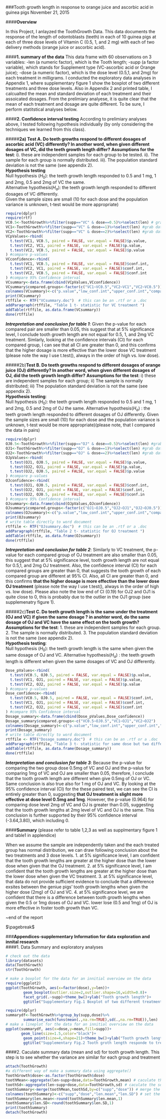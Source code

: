 ###Tooth growth length in response to orange juice and ascorbic acid in guinea pigs
November 21, 2015

####**Overview**

In this Project, I anlayzed the ToothGrowth Data. This data documents the response of the length of odontoblasts (teeth) in each of 10 guinea pigs at each of three dose levels of Vitamin C (0.5, 1, and 2 mg) with each of two delivery methods (orange juice or ascorbic acid). 

####**1. summary of the data**
This data frame with 60 observations on 3 variables:
-len (a numeric factor), which is the Tooth length; 
-supp (a factor variable), which stands for Supplement type (VC-ascorbic acid or Orange juice); 
-dose (a numeric factor), which is the dose level (0.5,1, and 2mg) for each treatment in milligrams. 
I conducted the exploratory data analyses in Appendix 1, where supplementary figure 1 show the boxplot of two different treatments and three dose levels. Also in Appendix 2 and printed table, I calcualted the mean and standard deviation of each treatment and their assoicated dosages. From the prelimiary analyese, it is quite clear that the mean of each treatment and dosage are quite different. To be sure, I perform statitstical analyses below.

####**2. Confidence interval testing**
According to prelimiary analyses above, I tested following hypothesis individually (by only considering the techniques we learned from this class).

#####**2a) Test A. Do teeth growths respond to different dosages of ascorbic acid (VC) differently? In another word, when given different dosages of VC, did the teeth growth length differ?**
**Assumptions for the test**: i). these are independent samples for each group to be tested. ii). The sample for each group is normally distributed. iii). The population standard deviation is not the same (see appendix 2).    
**Hypothesis testing**    
Null hypothesis ($H_0$): the teeth growth length responded to 0.5 and 1 mg, 1 and 2mg, 0.5 and 2mg of VC the same.  
Alternative hypothesis($H_a$): the teeth growth length responded to different dosages of VC differently.  
Given the sample sizes are small (10 for each dose and the population variance is unknown, t-test would be more appropriate)  
```r
require(dplyr)
require(rtf)
VC0.5<-ToothGrowth%>%filter(supp=="VC" & dose==0.5)%>%select(len) # grab data for VC dose0.5
VC1<-ToothGrowth%>%filter(supp=="VC" & dose==1)%>%select(len) #grab data for VC dose 1
VC2<-ToothGrowth%>%filter(supp=="VC" & dose==2)%>%select(len) #grab data for VC dose 2
VCpValues<-rbind(
  t.test(VC1, VC0.5, paired = FALSE, var.equal = FALSE)$p.value,
  t.test(VC2, VC1, paired = FALSE, var.equal = FALSE)$p.value,
  t.test(VC2, VC0.5, paired = FALSE, var.equal = FALSE)$p.value
) #compare p-values
VCconfidence<-rbind(
  t.test(VC1, VC0.5, paired = FALSE, var.equal = FALSE)$conf.int,
  t.test(VC2, VC1, paired = FALSE, var.equal = FALSE)$conf.int,
  t.test(VC2, VC0.5, paired = FALSE, var.equal = FALSE)$conf.int
) #compare 95% Confidence interval
VCsummary<-data.frame(cbind(VCpValues,VCconfidence))
VCsummary$compared.groups<-factor(c("VC1~VC0.5","VC2~VC1","VC2~VC0.5"))
colnames(VCsummary)<-c("p.value","low_conf.int","upper_conf.int","compared.groups")
print(VCsummary)
rtffile <- RTF("VCsummary.doc")  # this can be an .rtf or a .doc
addParagraph(rtffile, "Table 1 t- statistic for VC treatment ")
addTable(rtffile, as.data.frame(VCsummary))
done(rtffile)
```
**_Intrepretation and conclusion for table 1_**: Given the p-value for each compared pair are smaller than 0.05, this suggest that at 5% significance level, I conclude tooth growth length are not equal for 0.5, 1, and 2mg VC treatment. Simlarly, looking at the confidence intervals (CI) for each compared group,  I can see that all CI are greater than 0, and this confirms that the higher dosage is more effective than the lower dose VC treatment (please note the way I use t.test(), always in the order of high vs. low dose).


#####2b)**Test B. Do teeth growths respond to different dosages of orange juice (OJ) differently? In another word, when given different dosages of OJ, did the teeth growth length differ?**
**Assumptions for the test**: i) these are independent samples for each group; ii) The sample is normally distributed; iii) The population standard deviation is not the same (see appendix 2).    
**Hypothesis testing**:  
Null hypothesis ($H_0$): the teeth growth length responded to 0.5 and 1 mg, 1 and 2mg, 0.5 and 2mg of OJ the same.
Alternative hypothesis($H_a$) : the teeth growth length responded to different dosages of OJ differently.
Given the sample sizes are small (10) for each dose and the population variance is unknown, t-test would be more appropriate)(please note, that I compared the data in pairs)
```r
require(dplyr)
OJ0.5<-ToothGrowth%>%filter(supp=="OJ" & dose==0.5)%>%select(len) #grab data for OJ dose 0.5
OJ1<-ToothGrowth%>%filter(supp=="OJ" & dose==1)%>%select(len) #grab data for OJ dose 1
OJ2<-ToothGrowth%>%filter(supp=="OJ" & dose==2)%>%select(len) #grab data for OJ dose 2
OJpValues<-rbind(
  t.test(OJ1, OJ0.5, paired = FALSE, var.equal = FALSE)$p.value,
  t.test(OJ2, OJ1, paired = FALSE, var.equal = FALSE)$p.value,
  t.test(OJ2, OJ0.5, paired = FALSE, var.equal = FALSE)$p.value
) #compare p-values
OJconfidence<-rbind(
  t.test(OJ1, OJ0.5, paired = FALSE, var.equal = FALSE)$conf.int,
  t.test(OJ2, OJ1, paired = FALSE, var.equal = FALSE)$conf.int,
  t.test(OJ2, OJ0.5, paired = FALSE, var.equal = FALSE)$conf.in
) #compare 95% Confidence interval
OJsummary<-data.frame(cbind(OJpValues,OJconfidence))
OJsummary$compared.groups<-factor(c("OJ1~OJ0.5","OJ2~OJ1","OJ2~OJ0.5"))
colnames(OJsummary)<-c("p.value","low_conf.int","upper_conf.int","compared.groups")
print(OJsummary)
# write table directly to word document
rtffile <- RTF("OJsummary.doc")  # this can be an .rtf or a .doc
addParagraph(rtffile, "Table 2 t- statistic for OJ treatment ")
addTable(rtffile, as.data.frame(OJsummary))
done(rtffile)
```
**_Intrepretation and conclusion for table 2_**: Similarly to VC treatment, the p-value for each compared group of OJ treatment are also smaller than 0.05, this suggest that at 5% significance level, tooth growth length are not equal for 0.5,1, and 2mg OJ treatment. Also, the confidence interval (CI) for each compared groups are greater than 0, that suggests the tooth growth of each compared group are different at 95% CI. Also, all CI are greater than 0, and this confirms **that the higher dosage is more effective than the lower dose OJ treatment** (please note the way I use t.test(), always in the order of high vs. low dose). Please also note the low end of CI (0.19) for OJ2 and OJ1 is quite close to 0, this is probably due to the outlier in the OJ1 group (see supplemenatry figure 1). 


#####2c)**Test C. Do teeth growth length is the same under the treatment (OJ and VC) if given the same dosage ? in anohter word, do the same dosage of OJ and VC have the same effect on the tooth growth?**
**Assumptions for the test**: 1. these are independent samples for each group. 2. The sample is normally distributed. 3. The population standard deviation is not the same (see appendix 2).  
**Hypothesis testing**:    
Null hypothesis ($H_0$): the teeth growth length is the same when given the same dosage of OJ and VC.
Alternative hypothesis($H_a$) : the teeth growth length is different when given the same dosages of VC and OJ differently.

```r
Dose_pValues<-rbind(
  t.test(VC0.5, OJ0.5, paired = FALSE, var.equal = FALSE)$p.value,
  t.test(VC1, OJ1, paired = FALSE, var.equal = FALSE)$p.value,
  t.test(VC2, OJ2, paired = FALSE, var.equal = FALSE)$p.value
) #compare p-values
Dose_confidence<-rbind(
  t.test(VC0.5, OJ0.5, paired = FALSE, var.equal = FALSE)$conf.int,
  t.test(VC1, OJ1, paired = FALSE, var.equal = FALSE)$conf.int,
  t.test(VC2, OJ2, paired = FALSE, var.equal = FALSE)$conf.int
) #compare 95% Confidence interval
Dosage_summary<-data.frame(cbind(Dose_pValues,Dose_confidence))
Dosage_summary$compared.groups<-c("VC0.5~OJ0.5","VC1~OJ1","VC2~OJ2")
colnames(Dosage_summary)<-c("p.value","low_conf.int","upper_conf.int","compared.groups")
print(Dosage_summary)
# write table directly to word document
rtffile <- RTF("Dosage_summary.doc")  # this can be an .rtf or a .doc
addParagraph(rtffile, "Table 3 t- statistic for same dose but two different treatment (VC and OJ) ")
addTable(rtffile, as.data.frame(Dosage_summary))
done(rtffile)
```
**_Interpretation and conclusion for table 3_**: Because the p-value for comparing the two group dose 0.5mg of VC and OJ and the p-valus for comparing 1mg of VC and OJ are smaller than 0.05, therefore, I conclude that the tooth growth length are different when give 0.5mg of OJ or VC. Same conclusion is also true also for 1 mg of OJ and VC. By looking at the 95% confidence interval (CI) for the these paired test, we can see the CI is entirely greater than 0, suggesting **that OJ treatment is slight more effective at dose level 0.5mg and 1mg**. However, the p-value (0.964) for comparing dose level 2mg of VC and OJ is greater than 0.05, suggesting that the tooth growth lengths at 2mg level of VC and OJ is the same. This conclusion is further supported by their 95% confidence interval (-3.64,3.80), which including 0.  


####**Summary** (please refer to table 1,2,3 as well as supplmentary figure 1 and table1 in applendice)  
  
When we assume the sample are independently taken and the each treated group has normal distribution, we can draw following conclusion about the two treatments and 3 dose levels.
1. at 5% significance level, I am confident that the tooth growth lengths are greater at the higher dose than the lower dose when given that the OJ treatment.
2. at 5% significance level, I am confident that the tooth growth lengths are greater at the higher dose than the lower dose when given the VC treatment.
3. at 5% significance level, that data do not provide sufficient evidence to conclude that a difference exsites between the geniue pigs' tooth growth lengths when given the higher dose (2mg) of OJ and VC.
4. at 5% significance level, we are confident that there is a difference between tooth growth lengths when given the 0.5 or 1mg doses of OJ and VC. lower lose (0.5 and 1mg) of OJ is more effective in foster tooth growth than VC.  



~end of the report

$\pagebreak$ 

###**Appendices-supplementary Information for data exploration and innital research**  
####1. Data Summary and exploratory analyses  
```r
# check out the data
library(datasets)
data(ToothGrowth)
str(ToothGrowth)
```
  
```r
# make a boxplot for the data for an innitial overview on the data
require(ggplot2)
ggplot(ToothGrowth, aes(x=factor(dose),y=len))+
        geom_boxplot(outlier.size=2,outlier.shape=16,width=0.8)+
        facet_grid(.~supp)+theme_bw()+ylab("Tooth growth length")+
        ggtitle("Supplementary Fig.1 Boxplot of two different treatments and various dosages")
```
  
```r
require(dplyr)
summarydf<-ToothGrowth%>%group_by(supp,dose)%>%
        summarise_each(funs(mean(.,na.rm=TRUE),sd(.,na.rm=TRUE)),len)
# make a lineplot for the data for an innitial overview on the data
ggplot(summarydf, aes(x=dose,y=mean,fill=supp))+
       geom_line(size=1.5,color="black")+
        geom_point(size=4,shape=21)+theme_bw()+ylab("Tooth growth length")+xlab("dose(mg)")+
        ggtitle("Supplementary Fig.2 Tooth groth length responde to treatment")
```

####2. Caculate summary data (mean and sd) for tooth growth length. This step is to see whether the variance are similar for each group and treatment
```r
attach(ToothGrowth)
#a different way of make a summary data using aggregate()
ToothGrowth$dose<-as.factor(ToothGrowth$dose)
toothMean<-aggregate(len~supp+dose,data=ToothGrowth,mean) # caculate the mean 
toothSd<-aggregate(len~supp+dose,data=ToothGrowth,sd) # caculate the sd 
toothSummary<-merge(toothMean,toothSd,by=c("supp","dose")) # merge the mean and sd data 
colnames(toothSummary)<-c("supp","dose","len.mean","len.SD") # set the column name 
toothSummary$len.mean<-round(toothSummary$len.mean,1)
toothSummary$len.SD<-round(toothSummary$len.SD,1)
print(toothSummary)
detach(ToothGrowth)
```

